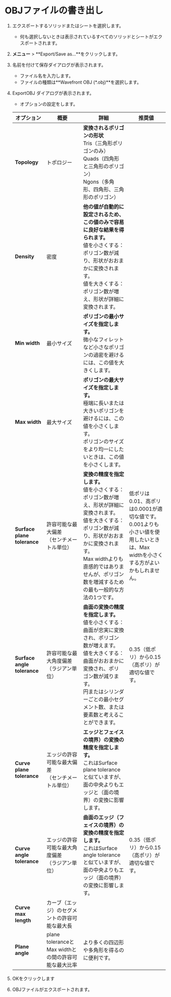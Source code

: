 # OBJファイルの書き出し

1. エクスポートするソリッドまたはシートを選択します。
   - 何も選択しないときは表示されているすべてのソリッドとシートがエクスポートされます。
2. **メニュー** > **Export/Save as...**をクリックします。
3. 名前を付けて保存ダイアログが表示されます。
   - ファイル名を入力します。
   - ファイルの種類は**Wavefront OBJ (*.obj)**を選択します。
4. ExportOBJ ダイアログが表示されます。
   - オプションの設定をします。

   | オプション | 概要 | 詳細 |推奨値 |
   | ------- | ------- |------- |------- |
   | **Topology**|トポロジー|**変換されるポリゴンの形状**<br />Tris（三角形ポリゴンのみ）<br />Quads（四角形と三角形のポリゴン）<br />Ngons（多角形、四角形、三角形のポリゴン）||
   |**Density**|密度|**他の値が自動的に設定されるため、この値のみで容易に良好な結果を得られます。** <br />値を小さくする：ポリゴン数が減り、形状がおおまかに変換されます。<br />値を大きくする：ポリゴン数が増え、形状が詳細に変換されます。|　|
   |**Min width**|最小サイズ|**ポリゴンの最小サイズを指定します。**<br />微小なフィレットなど小さなポリゴンの過密を避けるには、この値を大きくします。
   |**Max width**|最大サイズ|**ポリゴンの最大サイズを指定します。**<br />極端に長いまたは大きいポリゴンを避けるには、この値を小さくします。<br />ポリゴンのサイズをより均一にしたいときは、この値を小さくします。|
   |**Surface plane tolerance**|許容可能な最大偏差<br />（センチメートル単位）|**変換の精度を指定します。**<br />値を小さくする：ポリゴン数が増え、形状が詳細に変換されます。<br />値を大きくする：ポリゴン数が減り、形状がおおまかに変換されます。<br />Max widthよりも直感的ではありませんが、ポリゴン数を増減するための最も一般的な方法の1つです。|低ポリは0.01、高ポリは0.0001が適切な値です。<br />0.001よりも小さい値を使用したいときは、Max widthを小さくする方がよいかもしれません。|
   |**Surface angle tolerance**|許容可能な最大角度偏差<br />（ラジアン単位）|**曲面の変換の精度を指定します。**<br />値を小さくする：曲面が忠実に変換され、ポリゴン数が増えます。<br />値を大きくする：曲面がおおまかに変換され、ポリゴン数が減ります。<br />円またはシリンダーごとの最小セグメント数、または要素数と考えることができます。|0.35（低ポリ）から0.15（高ポリ）が適切な値です。|
   |**Curve plane tolerance**|エッジの許容可能な最大偏差<br />（センチメートル単位）|**エッジとフェイスの境界）の変換の精度を指定します。**<br />これはSurface plane toleranceと似ていますが、面の中央よりもエッジと（面の境界）の変換に影響します。||
   |**Curve angle tolerance**|エッジの許容可能な最大角度偏差<br />（ラジアン単位）|**曲面のエッジ（フェイスの境界）の変換の精度を指定します。**<br />これはSurface angle toleranceと似ていますが、面の中央よりもエッジ（面の境界）の変換に影響します。|0.35（低ポリ）から0.15（高ポリ）が適切な値です。|
   |**Curve max length**|カーブ（エッジ）のセグメントの許容可能な最大長|         |
   |**Plane angle**|plane toleranceとMax widthとの間の許容可能な最大比率|より多くの四辺形や多角形を得るのに便利です。|
5. OKをクリックします
6. OBJファイルがエクスポートされます。


















